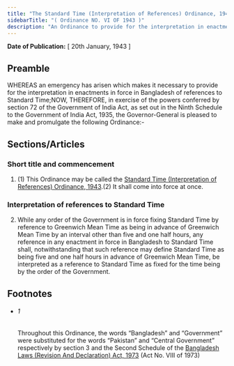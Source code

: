 ```yaml
---
title: "The Standard Time (Interpretation of References) Ordinance, 1943"
sidebarTitle: "( Ordinance NO. VI OF 1943 )"
description: "An Ordinance to provide for the interpretation in enactments in force in Bangladesh of references to Standard Time.1♣"
---
```


**Date of Publication:** [ 20th January, 1943 ]

## Preamble

WHEREAS an emergency has arisen which makes it necessary to provide for the interpretation in enactments in force in Bangladesh of references to Standard Time;NOW, THEREFORE, in exercise of the powers conferred by section 72 of the Government of India Act, as set out in the Ninth Schedule to the Government of India Act, 1935, the Governor-General is pleased to make and promulgate the following Ordinance:-

## Sections/Articles

### Short title and commencement

1. (1) This Ordinance may be called the [Standard Time (Interpretation of References) Ordinance, 1943](/act-204.html "Standard Time (Interpretation of References) Ordinance, 1943").(2) It shall come into force at once.

### Interpretation of references to Standard Time

2. While any order of the Government is in force fixing Standard Time by reference to Greenwich Mean Time as being in advance of Greenwich Mean Time by an interval other than five and one half hours, any reference in any enactment in force in Bangladesh to Standard Time shall, notwithstanding that such reference may define Standard Time as being five and one half hours in advance of Greenwich Mean Time, be interpreted as a reference to Standard Time as fixed for the time being by the order of the Government.

## Footnotes

- ###### 1

  Throughout this Ordinance, the words “Bangladesh” and “Government” were substituted for the words “Pakistan” and “Central Government” respectively by section 3 and the Second Schedule of the [Bangladesh Laws (Revision And Declaration) Act, 1973](/act-430.html "Bangladesh Laws (Revision And Declaration) Act, 1973") (Act No. VIII of 1973)
